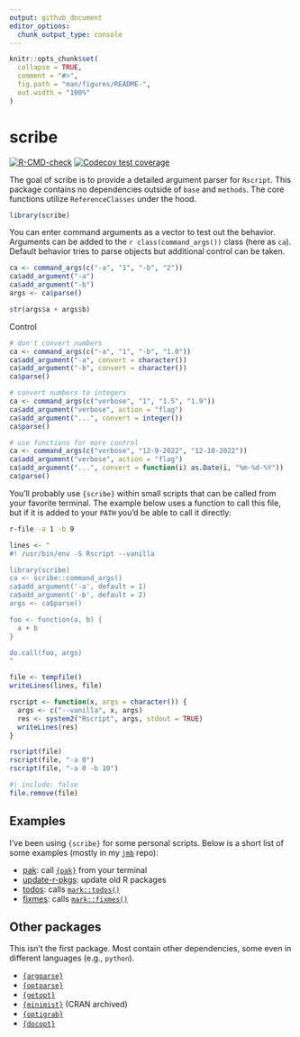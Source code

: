```yaml
---
output: github_document
editor_options: 
  chunk_output_type: console
---
```


<!-- README.md is generated from README.Rmd. Please edit that file -->

```r
knitr::opts_chunk$set(
  collapse = TRUE,
  comment = "#>",
  fig.path = "man/figures/README-",
  out.width = "100%"
)
```

# scribe

<!-- badges: start -->
[![R-CMD-check](https://github.com/jmbarbone/scribe/actions/workflows/R-CMD-check.yaml/badge.svg)](https://github.com/jmbarbone/scribe/actions/workflows/R-CMD-check.yaml)
[![Codecov test coverage](https://codecov.io/gh/jmbarbone/scribe/branch/main/graph/badge.svg)](https://app.codecov.io/gh/jmbarbone/scribe?branch=main)
<!-- badges: end -->

The goal of scribe is to provide a detailed argument parser for `Rscript`.
This package contains no dependencies outside of `base` and `methods`.
The core functions utilize `ReferenceClasses` under the hood.

```r
library(scribe)
```

You can enter command arguments as a vector to test out the behavior.
Arguments can be added to the ``r class(command_args())`` class (here as `ca`).
Default behavior tries to parse objects but additional control can be taken.

```r
ca <- command_args(c("-a", "1", "-b", "2"))
ca$add_argument("-a")
ca$add_argument("-b")
args <- ca$parse()

str(args$a + args$b)
```

Control

```r
# don't convert numbers
ca <- command_args(c("-a", "1", "-b", "1.0"))
ca$add_argument("-a", convert = character())
ca$add_argument("-b", convert = character())
ca$parse()

# convert numbers to integers
ca <- command_args(c("verbose", "1", "1.5", "1.9"))
ca$add_argument("verbose", action = "flag")
ca$add_argument("...", convert = integer())
ca$parse()

# use functions for more control
ca <- command_args(c("verbose", "12-9-2022", "12-10-2022"))
ca$add_argument("verbose", action = "flag")
ca$add_argument("...", convert = function(i) as.Date(i, "%m-%d-%Y"))
ca$parse()
```

You'll probably use `{scribe}` within small scripts that can be called from your favorite terminal.
The example below uses a function to call this file, but if it is added to your `PATH` you'd be able to call it directly:

``` bash
r-file -a 1 -b 9
```

```r
lines <- "
#! /usr/bin/env -S Rscript --vanilla 

library(scribe)
ca <- scribe::command_args()
ca$add_argument('-a', default = 1)
ca$add_argument('-b', default = 2)
args <- ca$parse()

foo <- function(a, b) {
  a + b
}

do.call(foo, args)
"

file <- tempfile()
writeLines(lines, file)

rscript <- function(x, args = character()) {
  args <- c("--vanilla", x, args)
  res <- system2("Rscript", args, stdout = TRUE)
  writeLines(res)
}

rscript(file)
rscript(file, "-a 0")
rscript(file, "-a 0 -b 10")
```

```r
#| include: false
file.remove(file)
```

## Examples

I've been using `{scribe}` for some personal scripts.
Below is a short list of some examples (mostly in my [`jmb`](https://github.com/jmbarbone/jmb) repo):

- [pak](https://github.com/jmbarbone/jmb/blob/main/bin/pak): call [`{pak}`](https://pak.r-lib.org/) from your terminal
- [update-r-pkgs](https://github.com/jmbarbone/jmb/blob/main/bin/update-r-pkgs): update old R packages
- [todos](https://github.com/jmbarbone/jmb/blob/main/bin/todos): calls [`mark::todos()`](https://jmbarbone.github.io/mark/reference/todos.html)
- [fixmes](https://github.com/jmbarbone/jmb/blob/main/bin/fixmes): calls [`mark::fixmes()`](https://jmbarbone.github.io/mark/reference/todos.html)

## Other packages

This isn't the first package.
Most contain other dependencies, some even in different languages (e.g., `python`).

- [`{argparse}`](https://github.com/trevorld/r-argparse)
- [`{optparse}`](https://github.com/trevorld/r-optparse)
- [`{getopt}`](https://github.com/trevorld/r-getopt)
- [`{minimist}`](https://github.com/jeroen/minimist) (CRAN archived)
- [`{optigrab}`](https://github.com/decisionpatterns/optigrab)
- [`{docopt}`](https://github.com/docopt/docopt.R)

